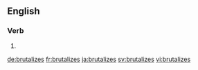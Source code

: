 
==English==

===Verb===
{{head|en|verb form}}

# {{en-third-person singular of|brutalize}}

[[de:brutalizes]]
[[fr:brutalizes]]
[[ja:brutalizes]]
[[sv:brutalizes]]
[[vi:brutalizes]]